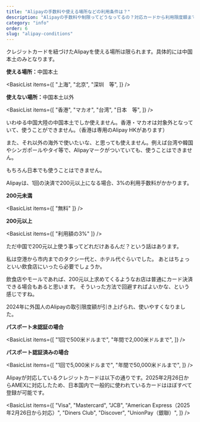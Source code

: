 ```yaml
---
title: "Alipayの手数料や使える場所などの利用条件は？"
description: "Alipayの手数料や制限ってどうなってるの？対応カードから利用限度額まで、知っておきたい基本情報をまとめました。"
category: "info"
order: 6
slug: "alipay-conditions"
---
```



<Summary 
  question="Alipayの基本的な利用条件を知りたい"
  answer="利用手数料、利用できる場所、取引限度額、対応カードについてまとめました。"
  details="若干注意は必要ですが、中国本土で使う上では便利に使えます"
/>

<ArticleSection number="01" title="Alipayが利用できる場所">

<ImageCard
  src="sha_lujiazui_003.jpg"
/>

クレジットカードを紐づけたAlipayを使える場所は限られます。具体的には中国本土のみとなります。

<TextBlock>
<b>使える場所：</b>中国本土

<BasicList items={[
  "上海",
  "北京",
  "深圳　等",
]} />

<b>使えない場所：</b>中国本土以外

<BasicList items={[
  "香港",
  "マカオ",
  "台湾",
  "日本　等",
]} />
</TextBlock>

いわゆる中国大陸の中国本土でしか使えません。香港・マカオは対象外となっていて、使うことができません。（香港は専用のAlipay HKがあります）

また、それ以外の海外で使いたいな、と思っても使えません。例えば台湾や韓国やシンガポールやタイ等で、Alipayマークがついていても、使うことはできません。

もちろん日本でも使うことはできません。
</ArticleSection>

<ArticleSection number="02" title="Alipayの利用手数料">

Alipayは、1回の決済で200元以上になる場合、3%の利用手数料がかかります。

<TextBlock>
<b>200元未満</b>

<BasicList items={[
  "無料"
]} />

<b>200元以上</b>

<BasicList items={[
  "利用額の3%"
]} />
</TextBlock>

ただ中国で200元以上使う事ってどれだけあるんだ？という話はあります。

私は空港から市内までのタクシー代と、ホテル代ぐらいでした。
あとはちょっといい飲食店にいったら必要でしょうか。

飲食店やモールであれば、200元以上求めてくるようなお店は普通にカード決済できる場合もあると思います。
そういった方法で回避すればよいかな、という感じですね。

</ArticleSection>

<ArticleSection number="03" title="取引限度額">

<ImageCard
  src="cny_bill_001.jpg"
/>

2024年に外国人のAlipayの取引限度額が引き上げられ、使いやすくなりました。

<TextBlock>
<b>パスポート未認証の場合</b>

<BasicList items={[
  "1回で500米ドルまで",
  "年間で2,000米ドルまで",
]} />
</TextBlock>

<TextBlock>
<b>パスポート認証済みの場合</b>

<BasicList items={[
  "1回で5,000米ドルまで",
  "年間で50,000米ドルまで",
]} />
</TextBlock>

</ArticleSection>


<ArticleSection number="04" title="Alipayで利用できるカード一覧">

Alipayが対応しているクレジットカードは以下の通りです。2025年2月26日からAMEXに対応したため、日本国内で一般的に使われているカードはほぼすべて登録が可能です。

<BasicList items={[
  "Visa",
  "Mastercard",
  "JCB",
  "American Express（2025年2月26日から対応）",
  "Diners Club",
  "Discover",
  "UnionPay（銀聯）",
]} />

</ArticleSection>

<ConclusionSection 
  title="仕様を理解して安心・効率的なAlipay活用を"
  text="Alipayの基本仕様は複雑に見えますが、対応カード、限度額、手数料の3つのポイントを押さえれば十分活用できます。<br><br>2025年2月26日のAMEX対応開始により選択肢が広がりました。200元基準の手数料システムを理解し、制限事項を踏まえた賢い利用で、中国でのキャッシュレス体験を最大限に活用しましょう。"
/>